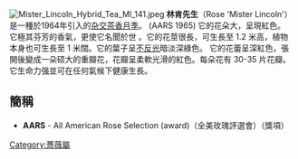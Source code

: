 [[File:Mister_Lincoln_Hybrid_Tea_Ml_141.jpeg|thumb]]
'''林肯先生'''（Rose 'Mister Lincoln'）是一種於1964年引入的[[杂交茶香月季|杂交茶香月季]]。 (AARS 1965)  它的花朵大，呈現紅色。 它極其芬芳的香氣，更使它名聞於世 。它的花莖很長，可生長至 1.2 米高，植物本身也可生長至 1 米闊。它的葉子呈[[不反光|不反光]]暗淡深綠色。 它的花蕾呈深紅色，張開後變成一朵硕大的重瓣花，花瓣呈柔軟光滑的紅色。每朵花有 30-35 片花瓣。它生命力强並可在任何氣候下健康生長。

== 簡稱 ==
* '''AARS''' - All American Rose Selection (award)（全美玫瑰評選會）（獎項）

[[Category:薔薇屬|Category:薔薇屬]]
